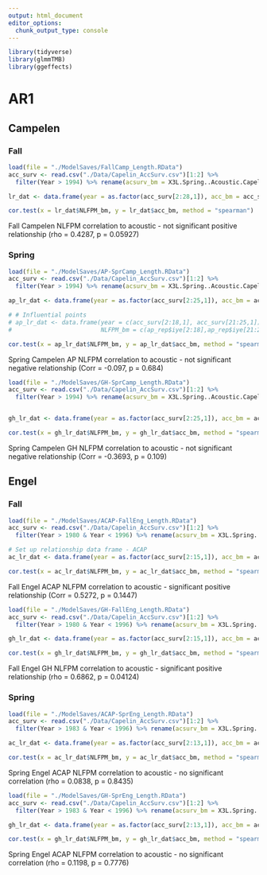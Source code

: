 ```yaml
---
output: html_document
editor_options: 
  chunk_output_type: console
---
```



```r
library(tidyverse)
library(glmmTMB)
library(ggeffects)
```

# AR1

## Campelen

### Fall

```r
load(file = "./ModelSaves/FallCamp_Length.RData")
acc_surv <- read.csv("./Data/Capelin_AccSurv.csv")[1:2] %>% 
  filter(Year > 1994) %>% rename(acsurv_bm = X3L.Spring..Acoustic.Capelin.Biomass..kt.)

lr_dat <- data.frame(year = as.factor(acc_surv[2:28,1]), acc_bm = acc_surv[2:28,2], NLFPM_bm = rep$iye)

cor.test(x = lr_dat$NLFPM_bm, y = lr_dat$acc_bm, method = "spearman")

```
Fall Campelen NLFPM correlation to acoustic - not significant positive relationship (rho = 0.4287, p = 0.05927)


### Spring

```r
load(file = "./ModelSaves/AP-SprCamp_Length.RData")
acc_surv <- read.csv("./Data/Capelin_AccSurv.csv")[1:2] %>% 
  filter(Year > 1994) %>% rename(acsurv_bm = X3L.Spring..Acoustic.Capelin.Biomass..kt.)

ap_lr_dat <- data.frame(year = as.factor(acc_surv[2:25,1]), acc_bm = acc_surv[2:25,2], NLFPM_bm = ap_rep$iye)

# # Influential points
# ap_lr_dat <- data.frame(year = c(acc_surv[2:18,1], acc_surv[21:25,1]), acc_bm = c(acc_surv[2:18,2], acc_surv[21:25,2]), 
#                         NLFPM_bm = c(ap_rep$iye[2:18],ap_rep$iye[21:25]))

cor.test(x = ap_lr_dat$NLFPM_bm, y = ap_lr_dat$acc_bm, method = "spearman")

```
Spring Campelen AP NLFPM correlation to acoustic - not significant negative relationship (Corr = -0.097, p = 0.684)


```r
load(file = "./ModelSaves/GH-SprCamp_Length.RData")
acc_surv <- read.csv("./Data/Capelin_AccSurv.csv")[1:2] %>% 
  filter(Year > 1994) %>% rename(acsurv_bm = X3L.Spring..Acoustic.Capelin.Biomass..kt.)


gh_lr_dat <- data.frame(year = as.factor(acc_surv[2:25,1]), acc_bm = acc_surv[2:25,2], NLFPM_bm = gh_rep$iye)

cor.test(x = gh_lr_dat$NLFPM_bm, y = gh_lr_dat$acc_bm, method = "spearman")

```
Spring Campelen GH NLFPM correlation to acoustic - not significant negative relationship (Corr = -0.3693, p = 0.109)

## Engel

### Fall
```r
load(file = "./ModelSaves/ACAP-FallEng_Length.RData")
acc_surv <- read.csv("./Data/Capelin_AccSurv.csv")[1:2] %>% 
  filter(Year > 1980 & Year < 1996) %>% rename(acsurv_bm = X3L.Spring..Acoustic.Capelin.Biomass..kt.) 

# Set up relationship data frame - ACAP
ac_lr_dat <- data.frame(year = as.factor(acc_surv[2:15,1]), acc_bm = acc_surv[2:15,2], NLFPM_bm = ac_rep$iye) #have to y+1

cor.test(x = ac_lr_dat$NLFPM_bm, y = ac_lr_dat$acc_bm, method = "spearman")

```
Fall Engel ACAP NLFPM correlation to acoustic - significant positive relationship (Corr = 0.5272, p = 0.1447)

```r
load(file = "./ModelSaves/GH-FallEng_Length.RData")
acc_surv <- read.csv("./Data/Capelin_AccSurv.csv")[1:2] %>% 
  filter(Year > 1980 & Year < 1996) %>% rename(acsurv_bm = X3L.Spring..Acoustic.Capelin.Biomass..kt.) 

gh_lr_dat <- data.frame(year = as.factor(acc_surv[2:15,1]), acc_bm = acc_surv[2:15,2], NLFPM_bm = gh_rep$iye)

cor.test(x = gh_lr_dat$NLFPM_bm, y = gh_lr_dat$acc_bm, method = "spearman")

```
Fall Engel GH NLFPM correlation to acoustic - significant positive relationship (rho = 0.6862, p = 0.04124)

### Spring

```r
load(file = "./ModelSaves/ACAP-SprEng_Length.RData")
acc_surv <- read.csv("./Data/Capelin_AccSurv.csv")[1:2] %>% 
  filter(Year > 1983 & Year < 1996) %>% rename(acsurv_bm = X3L.Spring..Acoustic.Capelin.Biomass..kt.)

ac_lr_dat <- data.frame(year = as.factor(acc_surv[2:13,1]), acc_bm = acc_surv[2:13,2], NLFPM_bm = c(ac_rep$iye[12], ac_rep$iye[1:11])) #have to y+1

cor.test(x = ac_lr_dat$NLFPM_bm, y = ac_lr_dat$acc_bm, method = "spearman")

```
Spring Engel ACAP NLFPM correlation to acoustic - no significant correlation (rho = 0.0838, p = 0.8435)

```r
load(file = "./ModelSaves/GH-SprEng_Length.RData")
acc_surv <- read.csv("./Data/Capelin_AccSurv.csv")[1:2] %>% 
  filter(Year > 1983 & Year < 1996) %>% rename(acsurv_bm = X3L.Spring..Acoustic.Capelin.Biomass..kt.)

gh_lr_dat <- data.frame(year = as.factor(acc_surv[2:13,1]), acc_bm = acc_surv[2:13,2], NLFPM_bm = c(gh_rep$iye[12], gh_rep$iye[1:11]))

cor.test(x = gh_lr_dat$NLFPM_bm, y = gh_lr_dat$acc_bm, method = "spearman")

```
Spring Engel ACAP NLFPM correlation to acoustic - no significant correlation (rho = 0.1198, p = 0.7776)

